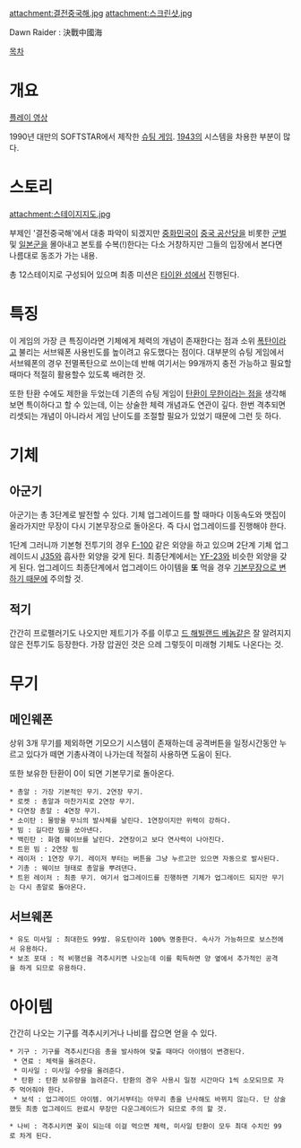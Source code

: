 attachment:결전중국해.jpg
attachment:스크린샷.jpg

Dawn Raider : 決戰中國海

[[목차]]

= 개요 =
[http://www.youtube.com/watch?v=K9jHBidoTpw 플레이 영상]

1990년 대만의 SOFTSTAR에서 제작한 [[슈팅 게임]]. [[1943]]의 시스템을 차용한 부분이 많다. 

= 스토리 =
attachment:스테이지지도.jpg

부제인 '결전중국해'에서 대충 파악이 되겠지만 [[중화민국]]이 [[중국 공산당]]을 비롯한 [[군벌]] 및 [[일본군]]을 몰아내고 본토를 수복(!)한다는 다소 거창하지만 그들의 입장에서 본다면 나름대로 동조가 가는 내용.

총 12스테이지로 구성되어 있으며 최종 미션은 [[타이완 섬]]에서 진행된다.

= 특징 =
이 게임의 가장 큰 특징이라면 기체에게 체력의 개념이 존재한다는 점과 소위 [[폭탄]]이라고 불리는 서브웨폰 사용빈도를 높이려고 유도했다는 점이다. 대부분의 슈팅 게임에서 서브웨폰의 경우 전멸폭탄으로 쓰이는데 반해 여기서는 99개까지 충전 가능하고 필요할 때마다 적절히 활용할수 있도록 배려한 것.

또한 탄환 수에도 제한을 두었는데 기존의 슈팅 게임이 [[무한탄창|탄환이 무한이라는 점]]을 생각해보면 특이하다고 할 수 있는데, 이는 상술한 체력 개념과도 연관이 깊다. 한번 격추되면 리셋되는 개념이 아니라서 게임 난이도를 조절할 필요가 있었기 때문에 그런 듯 하다.

= 기체 =
== 아군기 ==
아군기는 총 3단계로 발전할 수 있다. 기체 업그레이드를 할 때마다 이동속도와 맷집이 올라가지만 무장이 다시 기본무장으로 돌아온다. 즉 다시 업그레이드를 진행해야 한다.

1단계 그러니까 기본형 전투기의 경우 [[F-100]] 같은 외양을 하고 있으며 2단계 기체 업그레이드시 [[J35]]와 흡사한 외양을 갖게 된다. 최종단계에서는 [[YF-23]]와 비슷한 외양을 갖게 된다. 업그레이드 최종단계에서 업그레이드 아이템을 '''또''' 먹을 경우 [[다운그레이드|기본무장으로 변하기 때문에]] 주의할 것.

== 적기 ==
간간히 프로펠러기도 나오지만 제트기가 주를 이루고 [[드 해빌랜드 베놈]]같은 잘 알려지지않은 전투기도 등장한다. 가장 압권인 것은 으레 그렇듯이 미래형 기체도 나온다는 것.

= 무기 =
== 메인웨폰 ==
상위 3개 무기를 제외하면 기모으기 시스템이 존재하는데 공격버튼을 일정시간동안 누르고 있다가 떼면 기총사격이 나가는데 적절히 사용하면 도움이 된다.

또한 보유한 탄환이 0이 되면 기본무기로 돌아온다.

 * 총알 : 가장 기본적인 무기. 2연장 무기.
 * 로켓 : 총알과 마찬가지로 2연장 무기.
 * 다연장 총알 : 4연장 무기.
 * 소이탄 : 물방울 무늬의 발사체를 날린다. 1연장이지만 위력이 강하다.
 * 빔 : 길다란 빔을 쏘아낸다.
 * 백린탄 : 화염 웨이브를 날린다. 2연장이고 보다 연사력이 나아진다.
 * 트윈 빔 : 2연장 빔
 * 레이저 : 1연장 무기. 레이저 부터는 버튼을 그냥 누르고만 있으면 자동으로 발사된다.
 * 기총 : 웨이브 형태로 총알을 뿌려댄다.
 * 트윈 레이저 : 최종 무기. 여기서 업그레이드를 진행하면 기체가 업그레이드 되지만 무기는 다시 총알로 돌아온다.

== 서브웨폰 ==
 * 유도 미사일 : 최대한도 99발. 유도탄이라 100% 명중한다. 속사가 가능하므로 보스전에서 유용하다.
 * 보조 포대 : 적 비행선을 격추시키면 나오는데 이를 획득하면 양 옆에서 추가적인 공격을 하게 되므로 유용하다.

= 아이템 =
간간히 나오는 기구를 격추시키거나 나비를 잡으면 얻을 수 있다.

 * 기구 : 기구를 격추시킨다음 총을 발사하여 맞출 때마다 아이템이 변경된다.
  * 연료 : 체력을 올려준다.
  * 미사일 : 미사일 수량을 올려준다.
  * 탄환 : 탄환 보유량을 늘려준다. 탄환의 경우 사용시 일정 시간마다 1씩 소모되므로 자주 먹어줘야 한다.
  * 보석 : 업그레이드 아이템. 여기서부터는 아무리 총을 난사해도 바뀌지 않는다. 단 상술했듯 최종 업그레이드 완료시 무장만 다운그레이드가 되므로 주의 할 것.

 * 나비 : 격추시키면 꽃이 되는데 이걸 먹으면 체력, 미사일 탄환이 모두 최대 수치인 99로 차게 된다.
